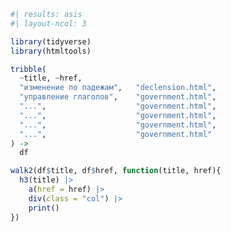 ```r
#| results: asis
#| layout-ncol: 3

library(tidyverse)
library(htmltools)

tribble(
  ~title, ~href,
  "изменение по падежам",   "declension.html",
  "управление глаголов",    "government.html",
  "...",                    "government.html",
  "...",                    "government.html",
  "...",                    "government.html",
  "...",                    "government.html"
) ->
  df

walk2(df$title, df$href, function(title, href){
  h3(title) |> 
    a(href = href) |> 
    div(class = "col") |>
    print()
})

```

